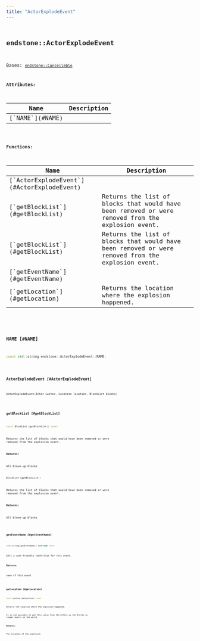 ```yaml
---
title: "ActorExplodeEvent"
---
```


## <code className="doc-symbol doc-symbol-class"/> endstone::ActorExplodeEvent

Bases: [`endstone::Cancellable`](cancellable)









**Attributes:**

<table>
<thead>
   <tr>
      <th>Name</th>
      <th>Description</th>
   </tr>
</thead>
<tbody>
<tr key="classendstone_1_1_actor_explode_event_1a538b328811580be48ba12a6e72d81f63">
    <td>[`NAME`](#NAME)</td>
    <td></td>
</tr>
</tbody>
</table>






**Functions:**

<table>
<thead>
   <tr>
      <th>Name</th>
      <th>Description</th>
   </tr>
</thead>
<tbody>
<tr key="classendstone_1_1_actor_explode_event_1a6351fdf619ffc0dbdc147eab56f716a9">
    <td>[`ActorExplodeEvent`](#ActorExplodeEvent)</td>
    <td></td>
</tr>
<tr key="classendstone_1_1_actor_explode_event_1a0b009ccfd36dbb770f245f1d30d4e348">
    <td>[`getBlockList`](#getBlockList)</td>
    <td>Returns the list of blocks that would have been removed or were removed from the explosion event.</td>
</tr>
<tr key="classendstone_1_1_actor_explode_event_1a1a6ba8571a20ec1325ec4a9aa45a1a0a">
    <td>[`getBlockList`](#getBlockList)</td>
    <td>Returns the list of blocks that would have been removed or were removed from the explosion event.</td>
</tr>
<tr key="classendstone_1_1_actor_explode_event_1a5cc3e0325db3f67173ae516314fae999">
    <td>[`getEventName`](#getEventName)</td>
    <td></td>
</tr>
<tr key="classendstone_1_1_actor_explode_event_1a503cfca64807cacb36ca3c41de78be28">
    <td>[`getLocation`](#getLocation)</td>
    <td>Returns the location where the explosion happened.</td>
</tr>
</tbody>
</table>

### <code className="doc-symbol doc-symbol-variable"/> NAME [#NAME]

```cpp
const std::string endstone::ActorExplodeEvent::NAME;
```
### <code className="doc-symbol doc-symbol-function"/> ActorExplodeEvent [#ActorExplodeEvent]

```cpp
ActorExplodeEvent(Actor &actor, Location location, BlockList blocks)
```
### <code className="doc-symbol doc-symbol-function"/> getBlockList [#getBlockList]



```cpp
const BlockList &getBlockList() const
```

Returns the list of blocks that would have been removed or were removed from the explosion event.





**Returns:**

All blown-up blocks 





        

```cpp
BlockList &getBlockList()
```

Returns the list of blocks that would have been removed or were removed from the explosion event.





**Returns:**

All blown-up blocks 





        
### <code className="doc-symbol doc-symbol-function"/> getEventName [#getEventName]

```cpp
std::string getEventName() override const
```


Gets a user-friendly identifier for this event.




**Returns:**

name of this event 





        
### <code className="doc-symbol doc-symbol-function"/> getLocation [#getLocation]

```cpp
const Location &getLocation() const
```

Returns the location where the explosion happened.



It is not possible to get this value from the Entity as the Entity no longer exists in the world.




**Returns:**

The location of the explosion 





        
